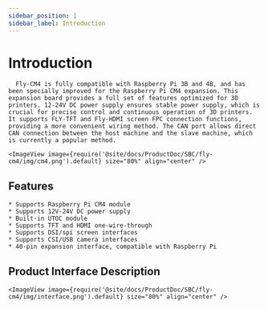 ```yaml
---
sidebar_position: 1
sidebar_label: Introduction
---
```




# Introduction

      Fly-CM4 is fully compatible with Raspberry Pi 3B and 4B, and has been specially improved for the Raspberry Pi CM4 expansion. This expansion board provides a full set of features optimized for 3D printers. 12-24V DC power supply ensures stable power supply, which is crucial for precise control and continuous operation of 3D printers. It supports FLY-TFT and Fly-HDMI screen FPC connection functions, providing a more convenient wiring method. The CAN port allows direct CAN connection between the host machine and the slave machine, which is currently a popular method.

    <ImageView image={require('@site/docs/ProductDoc/SBC/fly-cm4/img/cm4.png').default} size="80%" align="center" />

## Features

    * Supports Raspberry Pi CM4 module
    * Supports 12V-24V DC power supply
    * Built-in UTOC module
    * Supports TFT and HDMI one-wire-through
    * Supports DSI/spi screen interfaces
    * Supports CSI/USB camera interfaces
    * 40-pin expansion interface, compatible with Raspberry Pi

## Product Interface Description

    <ImageView image={require('@site/docs/ProductDoc/SBC/fly-cm4/img/interface.png').default} size="80%" align="center" />

   